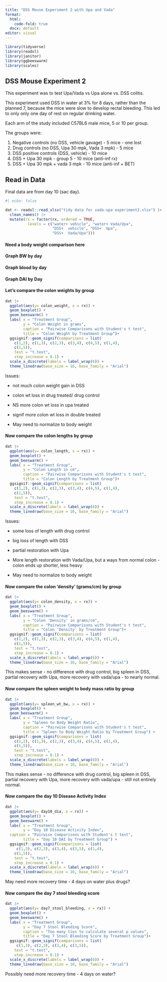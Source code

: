 ```yaml
---
title: "DSS Mouse Experiment 2 with Upa and Vada"
format: 
  html: 
    code-fold: true
  docx: default
editor: visual
---
```


```r
library(tidyverse)
library(readxl)
library(janitor)
library(ggbeeswarm)
library(scales)
```

## DSS Mouse Experiment 2

This experiment was to test Upa/Vada vs Upa alone vs. DSS colitis.

This experiment used DSS in water at 3% for 8 days, rather than the planned 7, because the mice were slow to develop rectal bleeding. This led to only only one day of rest on regular drinking water.

Each arm of the study included C57BL6 male mice, 5 or 10 per group.

The groups were:

1.  Negative controls (no DSS, vehicle gavage) - 5 mice - one lost
2.  Drug controls (no DSS, Upa 30 mpk, Vada 3 mpk) - 5 mice
3.  DSS positive controls (DSS, vehicle) - 10 mice
4.  DSS + Upa 30 mpk - group 5 - 10 mice (anti-inf rx)
5.  DSS + Upa 30 mpk + vada 3 mpk - 10 mice (anti-inf + BET)

## Read in Data

Final data are from day 10 (sac day).

```r
#| ecbo: false

dat <- readxl::read_xlsx("tidy data for vada-upa experiment2.xlsx") |> 
  clean_names() |> 
  mutate(rx = factor(rx, ordered = TRUE,
          levels = c("water+ vehicle", "water+ Vada/Upa",
                     "DSS+  vehicle", "DSS+  Upa",
                     "DSS+  Vada/Upa")))
```

#### Need a body weight comparison here

#### Graph BW by day

#### Graph blood by day

#### Graph DAI by Day

#### Let's compare the colon weights by group

```r
dat |> 
  ggplot(aes(y= colon_weight, x = rx)) +
  geom_boxplot() + 
  geom_beeswarm() +
  labs( x = "Treatment Group",
        y = "Colon Weight in grams",
        caption = "Pairwise Comparisons with Student's t test", 
        title = "Colon Weight by Treatment Group")+ 
  ggsignif::geom_signif(comparisons = list(
    c(1,2), c(1,3), c(2,3), c(3,4), c(4,5), c(1,4),
    c(1,5)),
    test = "t.test",
    step_increase = 0.1) +
  scale_x_discrete(labels = label_wrap(6)) +
  theme_linedraw(base_size = 16, base_family = "Arial")
```

Issues:

-   not much colon weight gain in DSS

-   colon wt loss in drug treated/ drug control

-   NS more colon wt loss in upa treated

-   signif more colon wt loss in double treated

-   May need to normalize to body weight

#### Now compare the colon lengths by group

```r
dat |> 
  ggplot(aes(y= colon_length, x = rx)) +
  geom_boxplot() + 
  geom_beeswarm() +
  labs( x = "Treatment Group",
        y = "Colon Length in cm",
        caption = "Pairwise Comparisons with Student's t test",
        title = "Colon Length by Treatment Group")+
  ggsignif::geom_signif(comparisons = list(
    c(1,2), c(1,3), c(2,3), c(3,4), c(4,5), c(1,4),
    c(1,5)),
    test = "t.test",
    step_increase = 0.1) +
  scale_x_discrete(labels = label_wrap(6)) +
  theme_linedraw(base_size = 16, base_family = "Arial")
```

Issues:

-   some loss of length with drug control

-   big loss of length with DSS

-   partial restoration with Upa

-   More length restoration with Vada/Upa, but a ways from normal colon - colon ends up shorter, less heavy

-   May need to normalize to body weight

#### Now compare the colon 'density' (grams/cm) by group

```r
dat |> 
  ggplot(aes(y= colon_density, x = rx)) +
  geom_boxplot() + 
  geom_beeswarm() +
  labs( x = "Treatment Group",
        y = "Colon 'Density' in grams/cm",
        caption = "Pairwise Comparisons with Student's t test",
        title = "Colon 'Density' by Treatment Group")+
  ggsignif::geom_signif(comparisons = list(
    c(1,2), c(1,3), c(2,3), c(3,4), c(4,5), c(1,4),
    c(1,5)),
    test = "t.test",
    step_increase = 0.1) +
  scale_x_discrete(labels = label_wrap(6)) +
  theme_linedraw(base_size = 16, base_family = "Arial")
```

This makes sense - no difference with drug control, big spleen in DSS, partial recovery with Upa, more recovery with vada/upa - to nearly normal.

#### Now compare the spleen weight to body mass ratio by group

```r
dat |> 
  ggplot(aes(y= spleen_wt_bw, x = rx)) +
  geom_boxplot() + 
  geom_beeswarm() +
  labs( x = "Treatment Group",
        y = "Spleen to Body Weight Ratio",
        caption = "Pairwise Comparisons with Student's t test",
        title = "Spleen to Body Weight Ratio by Treatment Group") +
  ggsignif::geom_signif(comparisons = list(
    c(1,2), c(1,3), c(2,3), c(3,4), c(4,5), c(1,4),
    c(1,5)),
    test = "t.test",
    step_increase = 0.1) +
  scale_x_discrete(labels = label_wrap(6)) +
  theme_linedraw(base_size = 16, base_family = "Arial")
```

This makes sense - no difference with drug control, big spleen in DSS, partial recovery with Upa, more recovery with vada/upa - still not entirely normal.

#### Now compare the day 10 Disease Activity Index

```r
dat |> 
  ggplot(aes(y= day10_dia, x = rx)) +
  geom_boxplot() + 
  geom_beeswarm() +
  labs( x = "Treatment Group",
        y = "Day 10 Disease Activity Index",
  caption = "Pairwise Comparisons with Student's t test",
        title = "Day 10 DAI by Treatment Group") +
  ggsignif::geom_signif(comparisons = list(
     c(1,3), c(2,3), c(3,4), c(3,5), c(1,4),
    c(1,5)),
    test = "t.test",
    step_increase = 0.1) +
  scale_x_discrete(labels = label_wrap(6)) +
  theme_linedraw(base_size = 16, base_family = "Arial")
```

May need more recovery time - 4 days on water plus drugs?

#### Now compare the day 7 stool bleeding score 

```r
dat |> 
  ggplot(aes(y= day7_stool_bleeding, x = rx)) +
  geom_boxplot() + 
  geom_beeswarm() +
  labs( x = "Treatment Group",
        y = "Day 7 Stool Bleeding Score",
        caption = "Too many ties to calculate several p values",
        title = "Day 7 Stool Bleeding Score by Treatment Group")+
  ggsignif::geom_signif(comparisons = list(
     c(1,3), c(2,3), c(3,4), c(3,5)),
    test = "t.test",
    step_increase = 0.1) +
  scale_x_discrete(labels = label_wrap(6)) +
  theme_linedraw(base_size = 16, base_family = "Arial")
```

Possibly need more recovery time - 4 days on water?
